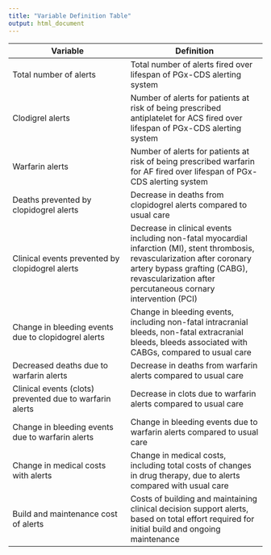 ```yaml
---
title: "Variable Definition Table"
output: html_document
---
```



Variable                            | Definition
------------------------------------|-----------------------------------------
Total number of alerts    |  Total number of alerts fired over lifespan of PGx-CDS alerting system
Clodigrel alerts  |   Number of alerts for patients at risk of being prescribed antiplatelet for ACS fired over lifespan of PGx-CDS alerting system
Warfarin alerts       |   Number of alerts for patients at risk of being prescribed warfarin for AF fired over lifespan of PGx-CDS alerting system
Deaths prevented by clopidogrel alerts   |  Decrease in deaths from clopidogrel alerts compared to usual care
Clinical events prevented by clopidogrel alerts   |   Decrease in clinical events including non-fatal myocardial infarction (MI), stent thrombosis, revascularization after coronary artery bypass grafting (CABG), revascularization after percutaneous cornary intervention (PCI)
Change in bleeding events due to clopidogrel alerts | Change in bleeding events, including non-fatal intracranial bleeds, non-fatal extracranial bleeds, bleeds associated with CABGs, compared to usual care
Decreased deaths due to warfarin alerts   |   Decrease in deaths from warfarin alerts compared to usual care
Clinical events (clots) prevented due to warfarin alerts | Decrease in clots due to warfarin alerts compared to usual care
Change in bleeding events due to warfarin alerts | Change in bleeding events due to warfarin alerts compared to usual care
Change in medical costs with alerts   |   Change in medical costs, including total costs of changes in drug therapy, due to alerts compared with usual care
Build and maintenance cost of alerts |    Costs of building and maintaining clinical decision support alerts, based on total effort required for initial build and ongoing maintenance
